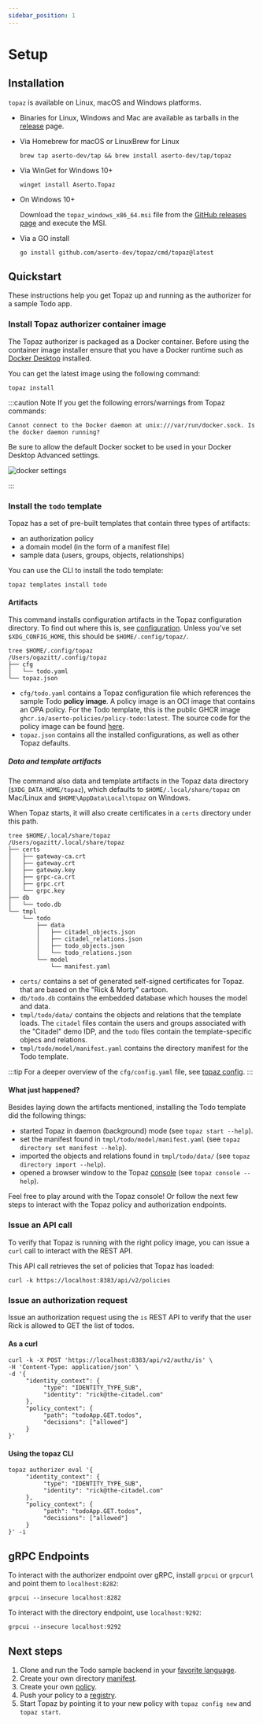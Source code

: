 ```yaml
---
sidebar_position: 1
---
```

# Setup

## Installation

`topaz` is available on Linux, macOS and Windows platforms.

* Binaries for Linux, Windows and Mac are available as tarballs in the [release](https://github.com/aserto-dev/topaz/releases) page.

* Via Homebrew for macOS or LinuxBrew for Linux

   ```shell
  brew tap aserto-dev/tap && brew install aserto-dev/tap/topaz
   ```

* Via WinGet for Windows 10+
   ```shell
  winget install Aserto.Topaz
   ```

* On Windows 10+

  Download the `topaz_windows_x86_64.msi` file from the [GitHub releases page](https://github.com/aserto-dev/topaz/releases) and execute the MSI.

* Via a GO install

  ```shell
  go install github.com/aserto-dev/topaz/cmd/topaz@latest
  ```

## Quickstart

These instructions help you get Topaz up and running as the authorizer for a sample Todo app.

### Install Topaz authorizer container image

The Topaz authorizer is packaged as a Docker container.
Before using the container image installer ensure that you have a Docker runtime such as [Docker Desktop](https://www.docker.com/products/docker-desktop/) installed.

You can get the latest image using the following command:

```shell
topaz install
```

:::caution Note
If you get the following errors/warnings from Topaz commands:

`Cannot connect to the Docker daemon at unix:///var/run/docker.sock. Is the docker daemon running?`

Be sure to allow the default Docker socket to be used in your Docker Desktop Advanced settings.

![docker settings](/img/docker-desktop.png)

:::

### Install the `todo` template

Topaz has a set of pre-built templates that contain three types of artifacts:
* an authorization policy
* a domain model (in the form of a manifest file)
* sample data (users, groups, objects, relationships)

You can use the CLI to install the todo template:

```shell
topaz templates install todo
```

#### Artifacts

This command installs configuration artifacts in the Topaz configuration directory. To find out where this is, see [configuration](/docs/command-line-interface/topaz-cli/configuration.mdx). Unless you've set `$XDG_CONFIG_HOME`, this should be `$HOME/.config/topaz/`.

```shell
tree $HOME/.config/topaz
/Users/ogazitt/.config/topaz
├── cfg
│   └── todo.yaml
└── topaz.json
```

* `cfg/todo.yaml` contains a Topaz configuration file which references the sample Todo **policy image**. A policy image is an OCI image that contains an OPA policy. For the Todo template, this is the public GHCR image `ghcr.io/aserto-policies/policy-todo:latest`. The source code for the policy image can be found [here](https://github.com/aserto-templates/policy-todo/tree/main/content/src/policies).
* `topaz.json` contains all the installed configurations, as well as other Topaz defaults.

##### Data and template artifacts

The command also data and template artifacts in the Topaz data directory (`$XDG_DATA_HOME/topaz`), which defaults to `$HOME/.local/share/topaz` on Mac/Linux and `$HOME\AppData\Local\topaz` on Windows.

When Topaz starts, it will also create certificates in a `certs` directory under this path.

```shell
tree $HOME/.local/share/topaz
/Users/ogazitt/.local/share/topaz
├── certs
│   ├── gateway-ca.crt
│   ├── gateway.crt
│   ├── gateway.key
│   ├── grpc-ca.crt
│   ├── grpc.crt
│   └── grpc.key
├── db
│   └── todo.db
└── tmpl
    └── todo
        ├── data
        │   ├── citadel_objects.json
        │   ├── citadel_relations.json
        │   ├── todo_objects.json
        │   └── todo_relations.json
        └── model
            └── manifest.yaml
```

* `certs/` contains a set of generated self-signed certificates for Topaz.
that are based on the "Rick & Morty" cartoon.
* `db/todo.db` contains the embedded database which houses the model and data.
* `tmpl/todo/data/` contains the objects and relations that the template loads. The `citadel` files contain the users and groups associated with the "Citadel" demo IDP, and the `todo` files contain the template-specific objecs and relations.
* `tmpl/todo/model/manifest.yaml` contains the directory manifest for the Todo template.

:::tip
For a deeper overview of the `cfg/config.yaml` file, see [topaz config](https://github.com/aserto-dev/topaz/blob/main/docs/config.md).
:::

#### What just happened?

Besides laying down the artifacts mentioned, installing the Todo template did the following things:

* started Topaz in daemon (background) mode (see `topaz start --help`).
* set the manifest found in `tmpl/todo/model/manifest.yaml` (see `topaz directory set manifest --help`).
* imported the objects and relations found in `tmpl/todo/data/` (see `topaz directory import --help`).
* opened a browser window to the Topaz [console](https://localhost:8080/ui/directory) (see `topaz console --help`).

Feel free to play around with the Topaz console! Or follow the next few steps to interact with the Topaz policy and authorization endpoints.

### Issue an API call

To verify that Topaz is running with the right policy image, you can issue a `curl` call to interact with the REST API.

This API call retrieves the set of policies that Topaz has loaded:

```shell
curl -k https://localhost:8383/api/v2/policies
```

### Issue an authorization request

Issue an authorization request using the `is` REST API to verify that the user Rick is allowed to GET the list of todos.

#### As a curl

```shell
curl -k -X POST 'https://localhost:8383/api/v2/authz/is' \
-H 'Content-Type: application/json' \
-d '{
     "identity_context": {
          "type": "IDENTITY_TYPE_SUB",
          "identity": "rick@the-citadel.com"
     },
     "policy_context": {
          "path": "todoApp.GET.todos",
          "decisions": ["allowed"]
     }
}'
```

#### Using the topaz CLI

```shell
topaz authorizer eval '{
     "identity_context": {
          "type": "IDENTITY_TYPE_SUB",
          "identity": "rick@the-citadel.com"
     },
     "policy_context": {
          "path": "todoApp.GET.todos",
          "decisions": ["allowed"]
     }
}' -i
```

## gRPC Endpoints

To interact with the authorizer endpoint over gRPC, install `grpcui` or `grpcurl` and point them to `localhost:8282`:

```shell
grpcui --insecure localhost:8282
```

To interact with the directory endpoint, use `localhost:9292`:

```shell
grpcui --insecure localhost:9292
```

## Next steps
1. Clone and run the Todo sample backend in your [favorite language](/docs/getting-started/samples).
2. Create your own directory [manifest](/docs/directory/define-domain-model).
3. Create your own [policy](/docs/policies).
4. Push your policy to a [registry](/docs/policies/lifecycle#policy-cli).
5. Start Topaz by pointing it to your new policy with `topaz config new` and `topaz start`.
